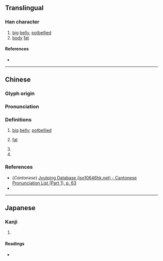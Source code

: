 {{character info/new}}
==Translingual==

===Han character===
{{Han char|rn=9|rad=人|as=03|sn=5|four=21210|canj=OM,XXOM|ids=⿰亻工}}

# [[big]] [[belly]], [[potbellied]]
# [[body]] [[fat]]

====References====
* {{Han ref|kx=0093.020|dkj=00377|dj=0196.060|hdz=10112.040|uh=4EDC|ud=20188|bh=C966|bd=51558}}

----

==Chinese==
{{zh-forms}}

===Glyph origin===
{{Han etym}}

===Pronunciation===
{{zh-pron
|m=hóng
|c=hung4
|mc=y
|oc=y
|ma=
|cat=n,a
}}

===Definitions===
{{zh-hanzi}}

# [[big]] [[belly]]; [[potbellied]]
# {{lb|zh|of body}} [[fat]] <!-- Kō Kan-Wa Jiten: 〔廣韻〕仜、身肥大也。〔集韻〕仜、朦仜、肥大兒。 -->
# {{zh-alt-form|龓}}
# {{zh-alt-form|肛}}

===References===
* (''Cantonese'') [http://www.iso10646hk.net/jp/document/download.jsp Jyutping Database (iso10646hk.net) - Cantonese Pronunciation List (Part 1), p. 63]
* {{R:DKJ}}

----

==Japanese==

===Kanji===
{{ja-kanji|grade=|rs=人03}}

# {{rfdef|ja|sort=人03}}

====Readings====
* {{ja-readings|on=[[こう]] (kō), [[だ]] (da)|kun=}}
